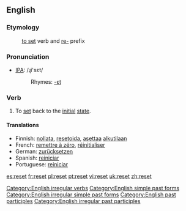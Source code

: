 {{wikipediapl|reset}}
==English==

===Etymology===
:[[set#Verb|to set]] verb and [[re-#English|re-]] prefix

===Pronunciation===
*[[w:IPA|IPA]]: /ɻi'sεt/
*:Rhymes: [[Rhymes:English:-ɛt|-ɛt]]

===Verb===
{{en-verb|resets|resetting|reset}}
# To [[set]] back to the [[initial]] [[state]].

==== Translations ====
{{top}}
*Finnish: [[nollata]], [[resetoida]], [[asettaa]] [[alkutila|alkutilaan]]
*French: [[remettre à zéro]], [[réinitialiser]]
*German: [[zurücksetzen]]
*Spanish: [[reiniciar]]
*Portuguese: [[reiniciar]]
{{bottom}}

[[Category:English irregular verbs]]
[[Category:English simple past forms]]
[[Category:English irregular simple past forms]]
[[Category:English past participles]]
[[Category:English irregular past participles]]

[[es:reset]]
[[fr:reset]]
[[pl:reset]]
[[pt:reset]]
[[vi:reset]]
[[uk:reset]]
[[zh:reset]]